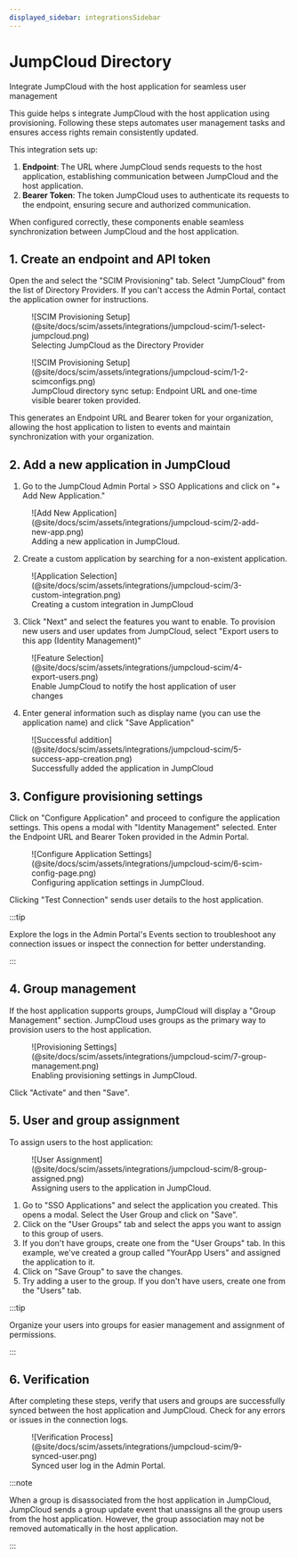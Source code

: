 ```yaml
---
displayed_sidebar: integrationsSidebar
---
```


# JumpCloud Directory

<Subtitle>Integrate JumpCloud with the host application for seamless user management</Subtitle>

This guide helps <TermTip jargon="administrator"/>s integrate JumpCloud with
the host application using <TermTip jargon="SCIM"/> provisioning. Following these steps automates
user management tasks and ensures access rights remain consistently updated.

This integration sets up:

1. **Endpoint**: The URL where JumpCloud sends requests to the host application, establishing
   communication between JumpCloud and the host application.
2. **Bearer Token**: The token JumpCloud uses to authenticate its requests to the endpoint,
   ensuring secure and authorized communication.

When configured correctly, these components enable seamless synchronization between JumpCloud and the host application.

## 1. Create an endpoint and API token

Open the <TermTip jargon="Admin Portal" /> and select the "SCIM
Provisioning" tab. Select "JumpCloud" from the list of Directory Providers. If you can't access the Admin Portal,
contact the application owner for instructions.

<figure>
  ![SCIM Provisioning
  Setup](@site/docs/scim/assets/integrations/jumpcloud-scim/1-select-jumpcloud.png)
  <figcaption>Selecting JumpCloud as the Directory Provider</figcaption>
</figure>

<figure>
  ![SCIM Provisioning Setup](@site/docs/scim/assets/integrations/jumpcloud-scim/1-2-scimconfigs.png)
  <figcaption>
    JumpCloud directory sync setup: Endpoint URL and one-time visible bearer token provided.
  </figcaption>
</figure>

This generates an Endpoint URL and Bearer token for your organization, allowing the host application
to listen to events and maintain synchronization with your organization.

## 2. Add a new application in JumpCloud

1. Go to the JumpCloud Admin Portal > SSO Applications and click on "+ Add New Application."

<figure>
  ![Add New Application](@site/docs/scim/assets/integrations/jumpcloud-scim/2-add-new-app.png)
  <figcaption>Adding a new application in JumpCloud.</figcaption>
</figure>

2. Create a custom application by searching for a non-existent application.

<figure>
  ![Application
  Selection](@site/docs/scim/assets/integrations/jumpcloud-scim/3-custom-integration.png)
  <figcaption>Creating a custom integration in JumpCloud</figcaption>
</figure>

3. Click "Next" and select the features you want to enable. To provision new users and user updates from JumpCloud,
   select "Export users to this app (Identity Management)"

<figure>
  ![Feature Selection](@site/docs/scim/assets/integrations/jumpcloud-scim/4-export-users.png)
  <figcaption>Enable JumpCloud to notify the host application of user changes</figcaption>
</figure>

4. Enter general information such as display name (you can use the application name) and click "Save Application"

<figure>
  ![Successful
  addition](@site/docs/scim/assets/integrations/jumpcloud-scim/5-success-app-creation.png)
  <figcaption>Successfully added the application in JumpCloud</figcaption>
</figure>

## 3. Configure provisioning settings

Click on "Configure Application" and proceed to configure the application settings. This opens a
modal with "Identity Management" selected. Enter the Endpoint URL and Bearer Token provided in the Admin Portal.

<figure>
  ![Configure Application
  Settings](@site/docs/scim/assets/integrations/jumpcloud-scim/6-scim-config-page.png)
  <figcaption>Configuring application settings in JumpCloud.</figcaption>
</figure>

Clicking "Test Connection" sends user details to the host application.

:::tip

Explore the logs in the Admin Portal's Events section to troubleshoot any connection issues or inspect the connection for better understanding.

:::

## 4. Group management

If the host application supports groups, JumpCloud will display a "Group Management" section. JumpCloud uses
groups as the primary way to provision users to the host application.

<figure>
  ![Provisioning
  Settings](@site/docs/scim/assets/integrations/jumpcloud-scim/7-group-management.png)
  <figcaption>Enabling provisioning settings in JumpCloud.</figcaption>
</figure>

Click "Activate" and then "Save".

## 5. User and group assignment

To assign users to the host application:

<figure>
  ![User Assignment](@site/docs/scim/assets/integrations/jumpcloud-scim/8-group-assigned.png)
  <figcaption>Assigning users to the application in JumpCloud.</figcaption>
</figure>

1. Go to "SSO Applications" and select the application you created. This opens a modal. Select the
   User Group and click on "Save".
2. Click on the "User Groups" tab and select the apps you want to assign to this group of users.
3. If you don't have groups, create one from the "User Groups" tab. In this example, we've
   created a group called "YourApp Users" and assigned the application to it.
4. Click on "Save Group" to save the changes.
5. Try adding a user to the group. If you don't have users, create one from the "Users" tab.

:::tip

Organize your users into groups for easier management and assignment of permissions.

:::

## 6. Verification

After completing these steps, verify that users and groups are successfully synced between the host application
and JumpCloud. Check for any errors or issues in the connection logs.

<figure>
  ![Verification Process](@site/docs/scim/assets/integrations/jumpcloud-scim/9-synced-user.png)
  <figcaption>Synced user log in the Admin Portal.</figcaption>
</figure>

:::note

When a group is disassociated from the host application in JumpCloud, JumpCloud sends a group update event
that unassigns all the group users from the host application. However, the group association may not be removed
automatically in the host application.

:::
